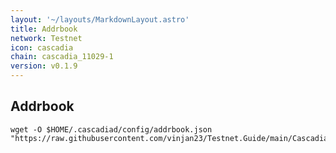 ```yaml
---
layout: '~/layouts/MarkdownLayout.astro'
title: Addrbook
network: Testnet
icon: cascadia
chain: cascadia_11029-1
version: v0.1.9
---
```

## Addrbook

```
wget -O $HOME/.cascadiad/config/addrbook.json "https://raw.githubusercontent.com/vinjan23/Testnet.Guide/main/Cascadia/addrbook.json"
```
